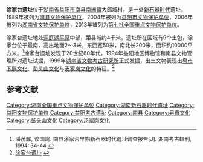 {{文物保护单位
| 级别 = 全国
| 名称 = 涂家台遗址
| 所在 = [[湖南省|湖南省]][[益阳市|益阳市]][[南县|南县]]
| 分类 = 古遗址
| 时代 = [[新石器时代|新石器时代]]
| 编号 = 7-0364-1-364
| 登录 = 2013年3月5日
}}
'''涂家台遗址'''位于[[湖南省|湖南省]][[益阳市|益阳市]][[南县|南县]][[南洲镇_(南县)|南洲镇]]大郎城村，是一处[[新石器时代|新石器时代]]遗址，1989年被列为[[南县文物保护单位|南县文物保护单位]]，2004年被列为[[益阳市文物保护单位|益阳市文物保护单位]]，2006年被列为[[湖南省文物保护单位|湖南省文物保护单位]]，2013年被列为[[第七批全国重点文物保护单位|第七批全国重点文物保护单位]]。

涂家台遗址地处[[洞庭湖平原|洞庭湖平原]]中部，距县城约4千米。遗址所在区域有9个土包，涂家台位于最南，高出地面2～3米，东西宽50米，南北长200米，面积约10000平方米。<ref>潘茂辉, 谈国鸣. 南县涂家台早期新石器时代遗址调查报告[J]. 湖南考古辑刊, 1994: 34-44.</ref>涂家台遗址发现于20世纪80年代，1994年益阳地区博物馆和南县文物管理所对遗址试掘，1999年[[湖南省文物考古研究所|湖南省文物考古研究所]]正式发掘，出土文物表现出[[皂市文化|皂市下层文化]]、[[彭头山文化|彭头山文化]]与[[汤家岗文化|汤家岗文化]]的特征。<ref>[http://www.nxwhgdly.cn/wgs/wbdw/tjtyz.html 涂家台遗址] {{webarchive|url=https://web.archive.org/web/20131207015931/http://nxwhgdly.cn/wgs/wbdw/tjtyz.html |date=2013-12-07 }}</ref>

==参考文献==
{{Reflist}}

{{湖南全国重点文物保护单位}}

{{DEFAULTSORT:T}}
[[Category:湖南全国重点文物保护单位|Category:湖南全国重点文物保护单位]]
[[Category:湖南新石器时代遗址|Category:湖南新石器时代遗址]]
[[Category:益阳文物保护单位|Category:益阳文物保护单位]]
[[Category:益阳考古遗址|Category:益阳考古遗址]]
[[Category:南县|Category:南县]]
[[Category:皂市文化|Category:皂市文化]]
[[Category:彭头山文化|Category:彭头山文化]]
[[Category:汤家岗文化|Category:汤家岗文化]]
